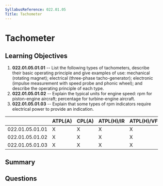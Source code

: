 ```yaml
---
SyllabusReference: 022.01.05
Title: Tachometer
---
```


# Tachometer

## Learning Objectives

1.  **022.01.05.01.01** -- List the following types of tachometers, describe
    their basic operating principle and give examples of use: mechanical
    (rotating magnet); electrical (three-phase tacho-generator); electronic
    (impulse measurement with speed probe and phonic wheel); and describe the
    operating principle of each type.
2.  **022.01.05.01.02** -- Explain the typical units for engine speed: rpm for
    piston-engine aircraft; percentage for turbine-engine aircraft.
3.  **022.01.05.01.03** -- Explain that some types of rpm indicators require
    electrical power to provide an indication.

|                 | ATPL(A) | CPL(A) | ATPL(H)/IR | ATPL(H)/VFR | CPL(H) | IR | CBIR(A) |
| --------------- | ------- | ------ | ---------- | ----------- | ------ | -- | ------- |
| 022.01.05.01.01 | X       | X      | X          | X           | X      |    |         |
| 022.01.05.01.02 | X       | X      | X          | X           | X      |    |         |
| 022.01.05.01.03 | X       | X      | X          | X           | X      |    |         |

## Summary

## Questions
